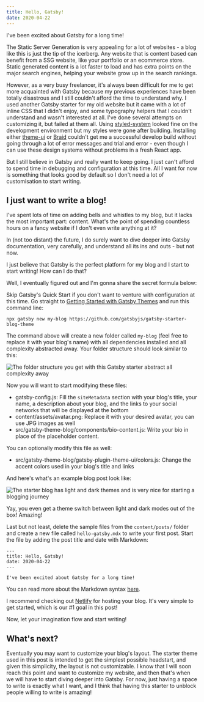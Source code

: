```yaml
---
title: Hello, Gatsby!
date: 2020-04-22
---
```


I've been excited about Gatsby for a long time!

The Static Server Generation is very appealing for a lot of websites - a blog like this is just the tip of the icerberg. Any website that is content based can benefit from a SSG website, like your portfolio or an ecommerce store. Static generated content is a lot faster to load and has extra points on the major search engines, helping your website grow up in the search rankings.

However, as a very busy freelancer, it's always been difficult for me to get more acquainted with Gatsby because my previous experiences have been totally disastrous and I still couldn't afford the time to understand why. I used another Gatsby starter for my old website but it came with a lot of inline CSS that I didn't enjoy, and some typography helpers that I couldn't understand and wasn't interested at all. I've done several attempts on customizing it, but failed at them all. Using [styled-system](https://styled-system.com/) looked fine on the development environment but my styles were gone after building. Installing either [theme-ui](https://theme-ui.com/) or [Braid](https://seek-oss.github.io/braid-design-system/) couldn't get me a successful develop build without going through a lot of error messages and trial and error - even though I can use these design systems without problems in a fresh React app.

But I still believe in Gatsby and really want to keep going. I just can't afford to spend time in debugging and configuration at this time. All I want for now is something that looks good by default so I don't need a lot of customisation to start writing.

## I just want to write a blog!

I've spent lots of time on adding bells and whistles to my blog, but it lacks the most important part: content. What's the point of spending countless hours on a fancy website if I don't even write anything at it?

In (not too distant) the future, I do surely want to dive deeper into Gatsby documentation, very carefully, and understand all its ins and outs - but not now.

I just believe that Gatsby is the perfect platform for my blog and I start to start writing! How can I do that?

Well, I eventually figured out and I'm gonna share the secret formula below:

Skip Gatsby's Quick Start if you don't want to venture with configuration at this time. Go straight to [Getting Started with Gatsby Themes](https://www.gatsbyjs.org/docs/themes/getting-started/) and run this command line:

```
npx gatsby new my-blog https://github.com/gatsbyjs/gatsby-starter-blog-theme
```

The command above will create a new folder called `my-blog` (feel free to replace it with your blog's name) with all dependencies installed and all complexity abstracted away. Your folder structure should look similar to this:

![The folder structure you get with this Gatsby starter abstract all complexity away](../assets/hello-gatsby-folder-structure.jpg)

Now you will want to start modifying these files:

- gatsby-config.js: Fill the `siteMetadata` section with your blog's title, your name, a description about your blog, and the links to your social networks that will be displayed at the bottom
- content/assets/avatar.png: Replace it with your desired avatar, you can use JPG images as well
- src/gatsby-theme-blog/components/bio-content.js: Write your bio in place of the placeholder content.

You can optionally modify this file as well:

- src/gatsby-theme-blog/gatsby-plugin-theme-ui/colors.js: Change the accent colors used in your blog's title and links

And here's what's an example blog post look like:

![The starter blog has light and dark themes and is very nice for starting a blogging journey](../assets/hello-gatsby-sample-post.jpg)

Yay, you even get a theme switch between light and dark modes out of the box! Amazing!

Last but not least, delete the sample files from the `content/posts/` folder and create a new file called `hello-gatsby.mdx` to write your first post. Start the file by adding the post title and date with Markdown:

```
---
title: Hello, Gatsby!
date: 2020-04-22
---

I've been excited about Gatsby for a long time!
```

You can read more about the Markdown syntax [here](https://github.com/adam-p/markdown-here/wiki/Markdown-Cheatsheet).

I recommend checking out [Netlify](https://www.netlify.com/) for hosting your blog. It's very simple to get started, which is our #1 goal in this post!

Now, let your imagination flow and start writing!

## What's next?

Eventually you may want to customize your blog's layout. The starter theme used in this post is intended to get the simplest possible headstart, and given this simplicity, the layout is not customizable. I know that I will soon reach this point and want to customize my website, and then that's when we will have to start diving deeper into Gatsby. For now, just having a space to write is exactly what I want, and I think that having this starter to unblock people willing to write is amazing!
